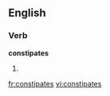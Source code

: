 ==English==

===Verb===
'''constipates'''

# {{third-person singular of|[[constipate]]}}

[[fr:constipates]]
[[vi:constipates]]